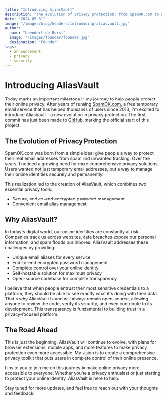 ```yaml
---
title: "Introducing AliasVault"
description: "The evolution of privacy protection: from SpamOK.com to AliasVault"
date: "2024-05-31"
image: "/images/blog/headers/introducing-aliasvault.jpg"
author:
  name: "Leendert de Borst"
  image: "/images/founder/founder.jpg"
  designation: "Founder"
tags:
  - announcement
  - privacy
  - security
---
```


# Introducing AliasVault

Today marks an important milestone in my journey to help people protect their online privacy. After years of running [SpamOK.com](https://spamok.com), a free temporary email service that has helped thousands of users since 2013, I'm excited to introduce AliasVault - a new evolution in privacy protection. The first commit has just been made to [GitHub](https://github.com/lanedirt/AliasVault), marking the official start of this project.

## The Evolution of Privacy Protection

SpamOK.com was born from a simple idea: give people a way to protect their real email addresses from spam and unwanted tracking. Over the years, I noticed a growing need for more comprehensive privacy solutions. Users wanted not just temporary email addresses, but a way to manage their online identities securely and permanently.

This realization led to the creation of AliasVault, which combines two essential privacy tools:
- Secure, end-to-end encrypted password management
- Convenient email alias management

## Why AliasVault?

In today's digital world, our online identities are constantly at risk. Companies track us across websites, data breaches expose our personal information, and spam floods our inboxes. AliasVault addresses these challenges by providing:

- Unique email aliases for every service
- End-to-end encrypted password management
- Complete control over your online identity
- Self-hostable solution for maximum privacy
- Open-source codebase for complete transparency

I believe that when people entrust their most sensitive credentials to a platform, they should be able to see exactly what it's doing with their data. That's why AliasVault is and will always remain open-source, allowing anyone to review the code, verify its security, and even contribute to its development. This transparency is fundamental to building trust in a privacy-focused platform.

## The Road Ahead

This is just the beginning. AliasVault will continue to evolve, with plans for browser extensions, mobile apps, and more features to make privacy protection even more accessible. My vision is to create a comprehensive privacy toolkit that puts users in complete control of their online presence.

I invite you to join me on this journey to make online privacy more accessible to everyone. Whether you're a privacy enthusiast or just starting to protect your online identity, AliasVault is here to help.

Stay tuned for more updates, and feel free to reach out with your thoughts and feedback!